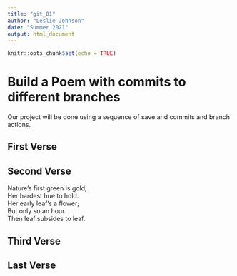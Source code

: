 ```yaml
---
title: "git_01"
author: "Leslie Johnson"
date: "Summer 2021"
output: html_document
---
```


```r
knitr::opts_chunk$set(echo = TRUE)
```
# Build a Poem with commits to different branches
Our project will be done using a sequence of save and commits and branch actions.
<!-- Do not modify or change any text in "!--" bracketed areas such as this --- these are instructions to
you, if you change any of this the git program will notice it and compromise your git merging strategy !-->

## First Verse 
<!--Put the first five lines of a poem by Lewis Carrol in this section!-->

## Second Verse
<!--Put the first five lines of a poem by Robert Frost here!-->

Nature’s first green is gold,    
Her hardest hue to hold.    
Her early leaf’s a flower;    
But only so an hour.    
Then leaf subsides to leaf.    


## Third Verse
<!--Put the first two verses of The Walrus and the Carpenter here!-->

## Last Verse
<!--Put a short poem of your choice 8-20 lines,here!-->
